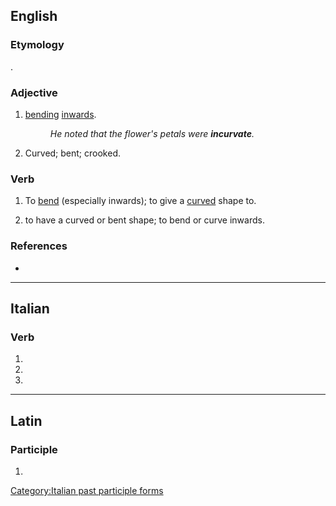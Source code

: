 ==English==

===Etymology===
{{etyl|la|en}} {{lena}} {{m|la|incurvatus}}.

===Adjective===
{{en-adj}}

# [[bending]] [[inwards]].
#: ''He noted that the flower's petals were '''incurvate'''.''
# Curved; bent; crooked.
#: {{rfquotek|en|Derham}}

===Verb===
{{en-verb|incurvates|incurvating|incurvated}}

# {{lb|en|transitive}} To [[bend]] (especially inwards); to give a [[curved]] shape to.
# {{lb|en|intransitive}} to have a curved or bent shape; to bend or curve inwards.

===References===
* {{R:OED2}}

----

==Italian==

===Verb===
{{head|it|verb form}}

# {{inflection of|it|incurvare||2|p|pres|indc}}
# {{inflection of|it|incurvare||2|p|impr}}
# {{feminine plural of|it|incurvato}}

[[Category:Italian past participle forms]]

----

==Latin==

===Participle===
{{la-part-form|incurvāte}}

# {{inflection of|la|incurvātus||voc|m|s}}